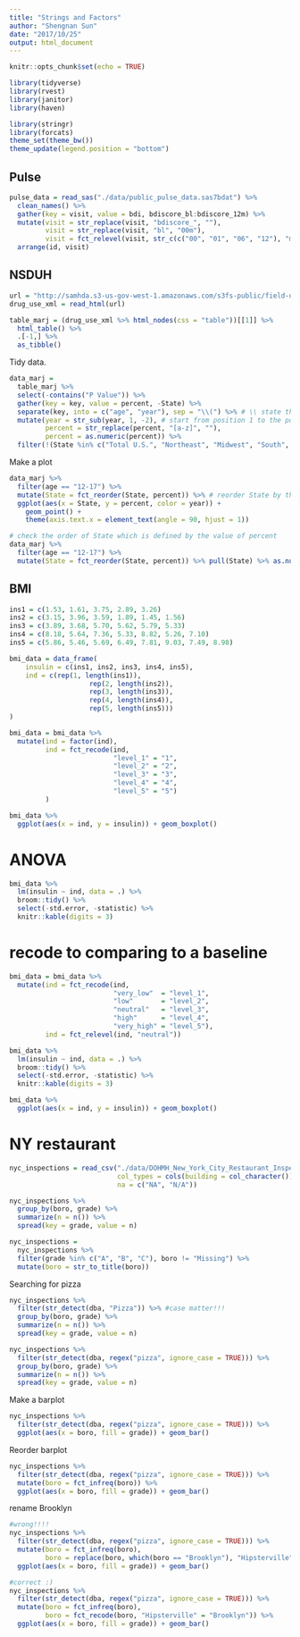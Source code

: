 ```yaml
---
title: "Strings and Factors"
author: "Shengnan Sun"
date: "2017/10/25"
output: html_document
---
```


```r
knitr::opts_chunk$set(echo = TRUE)

library(tidyverse)
library(rvest)
library(janitor)
library(haven)

library(stringr)
library(forcats)
theme_set(theme_bw())
theme_update(legend.position = "bottom")
```

## Pulse

```r
pulse_data = read_sas("./data/public_pulse_data.sas7bdat") %>%
  clean_names() %>%
  gather(key = visit, value = bdi, bdiscore_bl:bdiscore_12m) %>%
  mutate(visit = str_replace(visit, "bdiscore_", ""),
         visit = str_replace(visit, "bl", "00m"),
         visit = fct_relevel(visit, str_c(c("00", "01", "06", "12"), "m"))) %>%
  arrange(id, visit)
```

## NSDUH

```r
url = "http://samhda.s3-us-gov-west-1.amazonaws.com/s3fs-public/field-uploads/2k15StateFiles/NSDUHsaeShortTermCHG2015.htm"
drug_use_xml = read_html(url)

table_marj = (drug_use_xml %>% html_nodes(css = "table"))[[1]] %>%
  html_table() %>%
  .[-1,] %>%
  as_tibble()
```

Tidy data.

```r
data_marj = 
  table_marj %>%
  select(-contains("P Value")) %>%
  gather(key = key, value = percent, -State) %>%
  separate(key, into = c("age", "year"), sep = "\\(") %>% # \\ state this is a special character, ignore previous (). 
  mutate(year = str_sub(year, 1, -2), # start from position 1 to the position -2
         percent = str_replace(percent, "[a-z]", ""),
         percent = as.numeric(percent)) %>%
  filter(!(State %in% c("Total U.S.", "Northeast", "Midwest", "South", "West")))
```

Make a plot

```r
data_marj %>%
  filter(age == "12-17") %>% 
  mutate(State = fct_reorder(State, percent)) %>% # reorder State by the value of percent
  ggplot(aes(x = State, y = percent, color = year)) + 
    geom_point() + 
    theme(axis.text.x = element_text(angle = 90, hjust = 1))
```

```r
# check the order of State which is defined by the value of percent
data_marj %>%
  filter(age == "12-17") %>% 
  mutate(State = fct_reorder(State, percent)) %>% pull(State) %>% as.numeric()
```

## BMI 

```r
ins1 = c(1.53, 1.61, 3.75, 2.89, 3.26)
ins2 = c(3.15, 3.96, 3.59, 1.89, 1.45, 1.56)
ins3 = c(3.89, 3.68, 5.70, 5.62, 5.79, 5.33)
ins4 = c(8.18, 5.64, 7.36, 5.33, 8.82, 5.26, 7.10)
ins5 = c(5.86, 5.46, 5.69, 6.49, 7.81, 9.03, 7.49, 8.98)

bmi_data = data_frame(
    insulin = c(ins1, ins2, ins3, ins4, ins5),
    ind = c(rep(1, length(ins1)),
                    rep(2, length(ins2)),
                    rep(3, length(ins3)),
                    rep(4, length(ins4)),
                    rep(5, length(ins5)))
)

```

```r
bmi_data = bmi_data %>% 
  mutate(ind = factor(ind), 
         ind = fct_recode(ind,
                          "level_1" = "1",
                          "level_2" = "2",
                          "level_3" = "3",
                          "level_4" = "4",
                          "level_5" = "5")
         )

bmi_data %>% 
  ggplot(aes(x = ind, y = insulin)) + geom_boxplot()
```

# ANOVA
```r
bmi_data %>% 
  lm(insulin ~ ind, data = .) %>% 
  broom::tidy() %>% 
  select(-std.error, -statistic) %>% 
  knitr::kable(digits = 3)
```

# recode to comparing to a baseline
```r
bmi_data = bmi_data %>% 
  mutate(ind = fct_recode(ind,
                          "very_low"  = "level_1",
                          "low"       = "level_2",
                          "neutral"   = "level_3",
                          "high"      = "level_4",
                          "very_high" = "level_5"),
         ind = fct_relevel(ind, "neutral"))

bmi_data %>% 
  lm(insulin ~ ind, data = .) %>% 
  broom::tidy() %>% 
  select(-std.error, -statistic) %>% 
  knitr::kable(digits = 3)
```

```r
bmi_data %>% 
  ggplot(aes(x = ind, y = insulin)) + geom_boxplot()
```

# NY restaurant
```r
nyc_inspections = read_csv("./data/DOHMH_New_York_City_Restaurant_Inspection_Results.csv.gz", 
                           col_types = cols(building = col_character()),
                           na = c("NA", "N/A"))

nyc_inspections %>% 
  group_by(boro, grade) %>% 
  summarize(n = n()) %>% 
  spread(key = grade, value = n)
```

```r
nyc_inspections =
  nyc_inspections %>%
  filter(grade %in% c("A", "B", "C"), boro != "Missing") %>% 
  mutate(boro = str_to_title(boro))
```

Searching for pizza

```r
nyc_inspections %>% 
  filter(str_detect(dba, "Pizza")) %>% #case matter!!!
  group_by(boro, grade) %>% 
  summarize(n = n()) %>% 
  spread(key = grade, value = n)
```

```r
nyc_inspections %>% 
  filter(str_detect(dba, regex("pizza", ignore_case = TRUE))) %>% 
  group_by(boro, grade) %>% 
  summarize(n = n()) %>% 
  spread(key = grade, value = n)
```

Make a barplot

```r
nyc_inspections %>% 
  filter(str_detect(dba, regex("pizza", ignore_case = TRUE))) %>%
  ggplot(aes(x = boro, fill = grade)) + geom_bar()
```

Reorder barplot

```r
nyc_inspections %>% 
  filter(str_detect(dba, regex("pizza", ignore_case = TRUE))) %>%
  mutate(boro = fct_infreq(boro)) %>%
  ggplot(aes(x = boro, fill = grade)) + geom_bar()
```

rename Brooklyn

```r
#wrong!!!!
nyc_inspections %>% 
  filter(str_detect(dba, regex("pizza", ignore_case = TRUE))) %>%
  mutate(boro = fct_infreq(boro),
         boro = replace(boro, which(boro == "Brooklyn"), "Hipsterville")) %>% #invalid factor level!!!!
  ggplot(aes(x = boro, fill = grade)) + geom_bar()

#correct :)
nyc_inspections %>% 
  filter(str_detect(dba, regex("pizza", ignore_case = TRUE))) %>%
  mutate(boro = fct_infreq(boro),
         boro = fct_recode(boro, "Hipsterville" = "Brooklyn")) %>%
  ggplot(aes(x = boro, fill = grade)) + geom_bar()
```

